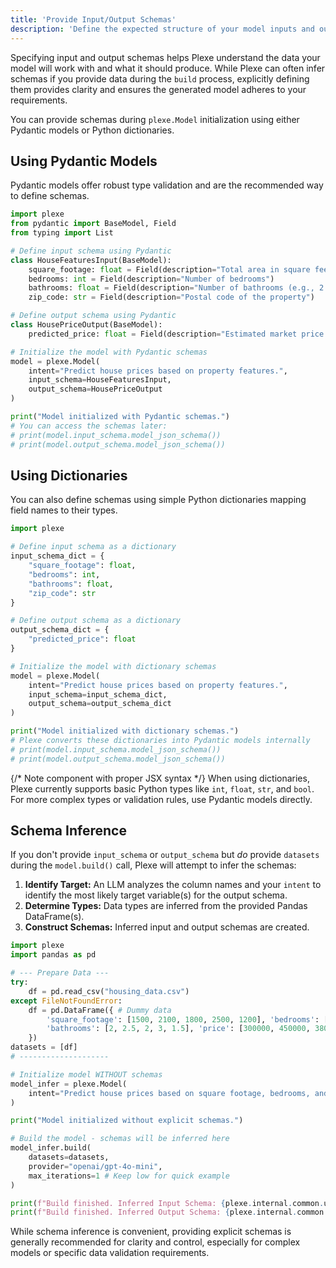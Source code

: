 ```yaml
---
title: 'Provide Input/Output Schemas'
description: 'Define the expected structure of your model inputs and outputs using Pydantic models or dictionaries.'
---
```


Specifying input and output schemas helps Plexe understand the data your model will work with and what it should produce. While Plexe can often infer schemas if you provide data during the `build` process, explicitly defining them provides clarity and ensures the generated model adheres to your requirements.

You can provide schemas during `plexe.Model` initialization using either Pydantic models or Python dictionaries.

## Using Pydantic Models

Pydantic models offer robust type validation and are the recommended way to define schemas.

```python
import plexe
from pydantic import BaseModel, Field
from typing import List

# Define input schema using Pydantic
class HouseFeaturesInput(BaseModel):
    square_footage: float = Field(description="Total area in square feet")
    bedrooms: int = Field(description="Number of bedrooms")
    bathrooms: float = Field(description="Number of bathrooms (e.g., 2.5)")
    zip_code: str = Field(description="Postal code of the property")

# Define output schema using Pydantic
class HousePriceOutput(BaseModel):
    predicted_price: float = Field(description="Estimated market price of the house")

# Initialize the model with Pydantic schemas
model = plexe.Model(
    intent="Predict house prices based on property features.",
    input_schema=HouseFeaturesInput,
    output_schema=HousePriceOutput
)

print("Model initialized with Pydantic schemas.")
# You can access the schemas later:
# print(model.input_schema.model_json_schema())
# print(model.output_schema.model_json_schema())
```

## Using Dictionaries

You can also define schemas using simple Python dictionaries mapping field names to their types.

```python
import plexe

# Define input schema as a dictionary
input_schema_dict = {
    "square_footage": float,
    "bedrooms": int,
    "bathrooms": float,
    "zip_code": str
}

# Define output schema as a dictionary
output_schema_dict = {
    "predicted_price": float
}

# Initialize the model with dictionary schemas
model = plexe.Model(
    intent="Predict house prices based on property features.",
    input_schema=input_schema_dict,
    output_schema=output_schema_dict
)

print("Model initialized with dictionary schemas.")
# Plexe converts these dictionaries into Pydantic models internally
# print(model.input_schema.model_json_schema())
# print(model.output_schema.model_json_schema())
```

{/* Note component with proper JSX syntax */}
<Note>
  When using dictionaries, Plexe currently supports basic Python types like `int`, `float`, `str`, and `bool`. For more complex types or validation rules, use Pydantic models directly.
</Note>

## Schema Inference

If you don't provide `input_schema` or `output_schema` but *do* provide `datasets` during the `model.build()` call, Plexe will attempt to infer the schemas:

1.  **Identify Target:** An LLM analyzes the column names and your `intent` to identify the most likely target variable(s) for the output schema.
2.  **Determine Types:** Data types are inferred from the provided Pandas DataFrame(s).
3.  **Construct Schemas:** Inferred input and output schemas are created.

```python
import plexe
import pandas as pd

# --- Prepare Data ---
try:
    df = pd.read_csv("housing_data.csv")
except FileNotFoundError:
    df = pd.DataFrame({ # Dummy data
        'square_footage': [1500, 2100, 1800, 2500, 1200], 'bedrooms': [3, 4, 3, 5, 2],
        'bathrooms': [2, 2.5, 2, 3, 1.5], 'price': [300000, 450000, 380000, 550000, 250000]
    })
datasets = [df]
# --------------------

# Initialize model WITHOUT schemas
model_infer = plexe.Model(
    intent="Predict house prices based on square footage, bedrooms, and bathrooms."
)

print("Model initialized without explicit schemas.")

# Build the model - schemas will be inferred here
model_infer.build(
    datasets=datasets,
    provider="openai/gpt-4o-mini",
    max_iterations=1 # Keep low for quick example
)

print(f"Build finished. Inferred Input Schema: {plexe.internal.common.utils.pydantic_utils.format_schema(model_infer.input_schema)}")
print(f"Build finished. Inferred Output Schema: {plexe.internal.common.utils.pydantic_utils.format_schema(model_infer.output_schema)}")

```

While schema inference is convenient, providing explicit schemas is generally recommended for clarity and control, especially for complex models or specific data validation requirements.